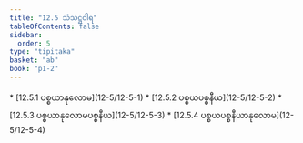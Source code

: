 ```yaml
---
title: "12.5 သံသဋ္ဌဝါရ"
tableOfContents: false
sidebar:
  order: 5
type: "tipitaka"
basket: "ab"
book: "p1-2"
---
```



<DynamicBreadcrumb />



<TableOfContents book="p1-2" section="12.5">
* [12.5.1 ပစ္စယာနုလောမ](12-5/12-5-1)
* [12.5.2 ပစ္စယပစ္စနီယ](12-5/12-5-2)
* [12.5.3 ပစ္စယာနုလောမပစ္စနီယ](12-5/12-5-3)
* [12.5.4 ပစ္စယပစ္စနီယာနုလောမ](12-5/12-5-4)
</TableOfContents>